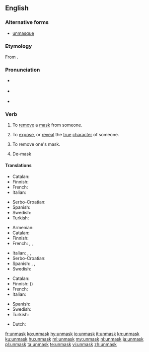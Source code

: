 {{was wotd|2010|November|9}}
==English==

===Alternative forms===
* [[unmasque]] {{qualifier|archaic}}

===Etymology===
From {{prefix|un|mask|lang=en}}.

===Pronunciation===
* {{a|UK}} {{IPA|/ʌnˈmæsk/|/ʌnˈmɑːsk/|lang=en}}
* {{a|US}} {{IPA|/ʌnˈmæsk/|lang=en}}
* {{rhymes|æsk|lang=en}}

===Verb===
{{en-verb}}

# {{context|transitive|lang=en}} To [[remove]] a [[mask]] from someone.
# {{context|transitive|lang=en}} To [[expose]], or [[reveal]] the [[true]] [[character]] of someone.
# {{context|intransitive|lang=en}} To remove one's mask.
# De-mask
====Translations====
{{trans-top|to remove a mask from someone}}
* Catalan: {{t+|ca|desemmarcar}}
* Finnish: {{t+|fi|paljastaa}}
* French: {{t+|fr|démasquer}}
* Italian: {{t|it|smascherare}}
{{trans-mid}}
* Serbo-Croatian: {{t+|sh|raskrinkati}}
* Spanish: {{t|es|desenmascarar}}
* Swedish: {{t|sv|avmaskera}}
* Turkish: {{t|tr|Birisinin maskesini düşürmek}}
{{trans-bottom}}

{{trans-top|to expose the true character of someone}}
* Armenian: {{t|hy|դիմակազերծել|tr=dimakazerçel|sc=Armn}}
* Catalan: {{t+|ca|desemmarcar}}
* Finnish: {{t+|fi|paljastaa}}
* French: {{t+|fr|révéler}}, {{t+|fr|dévoiler}}, {{t+|fr|démasquer}}
{{trans-mid}}
* Italian: {{t|it|smascherare}}, {{t|it|palesare}}, {{t+|it|scoprire}}
* Serbo-Croatian: {{t+|sh|raskrinkati|sc=Latn}}
* Spanish: {{t+|es|descubrir}}, {{t+|es|revelar}}, {{t+|es|demostrar}}
* Swedish: {{t|sv|avmaskera}}
{{trans-bottom}}

{{trans-top|to remove one's mask}}
* Catalan: {{t|ca|desemmarcar-se}}
* Finnish: {{t+|fi|paljastaa}} ({{t|fi|kasvonsa}})
* French: {{t+|fr|démasquer|alt=se démasquer}}
* Italian: {{t|it|smascherarsi}}
{{trans-mid}}
* Spanish: {{t|es|desenmascararse}}
* Swedish: {{t|sv|ta av sin mask}}
* Turkish: {{t|tr|Birisinin maskesini düşürmek}}
{{trans-bottom}}

{{checktrans-top}}
* Dutch: {{t-check|nl|ontmaskeren}}
{{trans-bottom}}

[[fr:unmask]]
[[ko:unmask]]
[[hy:unmask]]
[[io:unmask]]
[[it:unmask]]
[[kn:unmask]]
[[ku:unmask]]
[[hu:unmask]]
[[ml:unmask]]
[[my:unmask]]
[[nl:unmask]]
[[ja:unmask]]
[[pl:unmask]]
[[ta:unmask]]
[[te:unmask]]
[[vi:unmask]]
[[zh:unmask]]